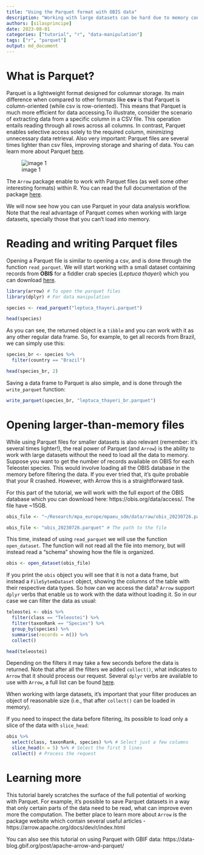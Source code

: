 ```yaml
---
title: "Using the Parquet format with OBIS data"
description: "Working with large datasets can be hard due to memory constraints, but using Parquet files can make it possible."
authors: [silasprincipe]
date: 2023-08-01
categories: ["tutorial", "r", "data-manipulation"]
tags: ["r", "parquet"]
output: md_document
---
```


# What is Parquet?

Parquet is a lightweight format designed for columnar storage. Its main difference when compared to other formats like __csv__ is that Parquet is column-oriented (while csv is row-oriented). This means that Parquet is much more efficient for data accessing.To illustrate, consider the scenario of extracting data from a specific column in a CSV file. This operation entails reading through all rows across all columns. In contrast, Parquet enables selective access solely to the required column, minimizing unnecessary data retrieval. Also very important: Parquet files are several times lighter than csv files, improving storage and sharing of data. You can learn more about Parquet [here](https://parquet.apache.org/).

![image 1](image1.jpg)

The `Arrow` package enable to work with Parquet files (as well some other interesting formats) within R. You can read the full documentation of the package [here](https://arrow.apache.org/docs/r/index.html).

We will now see how you can use Parquet in your data analysis workflow. Note that the real advantage of Parquet comes when working with large datasets, specially those that you can't load into memory.

# Reading and writing Parquet files

Opening a Parquet file is similar to opening a csv, and is done through the function `read_parquet`. We will start working with a small dataset containing records from __OBIS__ for a fiddler crab species (*Leptuca thayeri*) which you can download [here](https://raw.githubusercontent.com/iobis/resources/main/content/tutorials/arrow-obis/leptuca_thayeri.parquet).

```r
library(arrow) # To open the parquet files
library(dplyr) # For data manipulation

species <- read_parquet("leptuca_thayeri.parquet")

head(species)
```
As you can see, the returned object is a `tibble` and you can work with it as any other regular data frame. So, for example, to get all records from Brazil, we can simply use this:

```r
species_br <- species %>%
  filter(country == "Brazil")

head(species_br, 2)
```

Saving a data frame to Parquet is also simple, and is done through the `write_parquet` function:

```r
write_parquet(species_br, "leptuca_thayeri_br.parquet")
```

# Opening larger-than-memory files

While using Parquet files for smaller datasets is also relevant (remember: it's several times lighter!), the real power of Parquet (and `Arrow`) is the ability to work with large datasets without the need to load all the data to memory. Suppose you want to get the number of records available on OBIS for each Teleostei species. This would involve loading all the OBIS database in the memory before filtering the data. If you ever tried that, it's quite probable that your R crashed. However, with Arrow this is a straightforward task.

For this part of the tutorial, we will work with the full export of the OBIS database which you can download here: https://obis.org/data/access/. The file have ~15GB.

```r
obis_file <- "~/Research/mpa_europe/mpaeu_sdm/data/raw/obis_20230726.parquet"
```

```r
obis_file <- "obis_20230726.parquet" # The path to the file
```

This time, instead of using `read_parquet` we will use the function `open_dataset`. The function will not read all the file into memory, but will instead read a "schema" showing how the file is organized.

```r
obis <- open_dataset(obis_file)
```

If you print the `obis` object you will see that it is not a data frame, but instead a `FileSytemDataset` object, showing the columns of the table with their respective data types. So how can we access the data? `Arrow` support `dplyr` verbs that enable us to work with the data without loading it. So in our case we can filter the data as usual:

```r
teleostei <- obis %>%
  filter(class == "Teleostei") %>%
  filter(taxonRank == "Species") %>%
  group_by(species) %>%
  summarise(records = n()) %>%
  collect()

head(teleostei)
```

Depending on the filters it may take a few seconds before the data is returned. Note that after all the filters we added `collect()`, what indicates to `Arrow` that it should process our request. Several `dplyr` verbs are available to use with `Arrow`, a full list can be found [here](https://arrow.apache.org/docs/dev/r/reference/acero.html).

When working with large datasets, it's important that your filter produces an object of reasonable size (i.e., that after `collect()` can be loaded in memory).

If you need to inspect the data before filtering, its possible to load only a slice of the data with `slice_head`:

```r
obis %>%
  select(class, taxonRank, species) %>% # Select just a few columns
  slice_head(n = 5) %>% # Select the first 5 lines
  collect() # Process the request
```

# Learning more

This tutorial barely scratches the surface of the full potential of working with Parquet. For example, it's possible to save Parquet datasets in a way that only certain parts of the data need to be read, what can improve even more the computation. The better place to learn more about `Arrow` is the package website which contain several useful articles - https://arrow.apache.org/docs/dev/r/index.html

You can also see this tutorial on using Parquet with GBIF data: https://data-blog.gbif.org/post/apache-arrow-and-parquet/